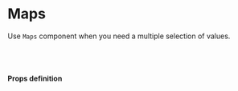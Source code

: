 
<Meta title="core/Maps" component={Maps} />

# Maps

Use `Maps` component when you need a multiple selection of values.

<Story name="Maps">
    <Maps
      apiKey={text('ApiKey', '')}
      id="feature"
      label={'Map'}
      secondaryLabels={{
        autocomplete: 'Indirizzo',
        addressComponents: 'Dettagli'
      }}
      description={text('Description Maps', 'Enable feature')}
      index={0}
      onChange={action('onChange')}
    />
</Story>

<br /><br />

#### Props definition

<Props of={Maps} />

